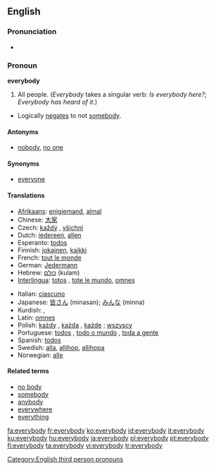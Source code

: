 ==English==

===Pronunciation===
*{{audio|en-us-everybody.ogg|Audio (US)}}

===Pronoun===
'''everybody'''

# All people.  (''Everybody'' takes a singular verb: ''Is everybody here?'';  ''Everybody has heard of it.'')
*Logically [[negates]] to not [[somebody]].

====Antonyms====
*[[nobody]], [[no one]]

====Synonyms====
*[[everyone]]

====Translations====
{{top}}
*[[Afrikaans]]: [[enigiemand]], [[almal]]
*Chinese: [[大家]]
* Czech: [[každý]] {{m}}, [[všichni]] {{m|p}}
*Dutch: [[iedereen]], [[allen]]
*Esperanto: [[todos]]
*Finnish: [[jokainen]], [[kaikki]]
*French: [[tout le monde]]
*German: [[Jedermann]]
*Hebrew: [[כולם]] (kulam)
*[[Interlingua]]: [[totos]] {{p}}, [[tote le mundo]], [[omnes]] {{p}}
{{mid}}
*Italian: [[ciascuno]]
*Japanese: [[皆さん]] (minasan); [[みんな]] (minna)
*Kurdish: {{KUchar|[[هه‌موکه‌س]]}}, {{KUchar|[[هه‌مولا]]}}
*Latin: [[omnes]]
*Polish: [[każdy]] {{m}}, [[każda]] {{f}}, [[każde]] {{n}} ; [[wszyscy]]
*Portuguese: [[todos]] {{m|p}}, [[todo o mundo]] {{m}}, [[toda a gente]] {{f}}
*Spanish: [[todos]]
*Swedish: [[alla]], [[allihop]], [[allihopa]]
*Norwegian: [[alle]]
{{bottom}}

====Related terms====
*[[no body]]
*[[somebody]]
*[[anybody]]
*[[everywhere]]
*[[everything]]

[[Category:English third person pronouns]]

[[fa:everybody]]
[[fr:everybody]]
[[ko:everybody]]
[[id:everybody]]
[[it:everybody]]
[[ku:everybody]]
[[hu:everybody]]
[[ja:everybody]]
[[pl:everybody]]
[[pt:everybody]]
[[fi:everybody]]
[[ta:everybody]]
[[vi:everybody]]
[[tr:everybody]]